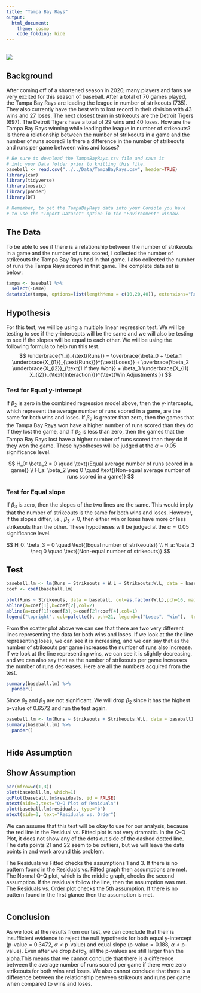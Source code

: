 ```yaml
---
title: "Tampa Bay Rays"
output: 
  html_document:
    theme: cosmo
    code_folding: hide
---
```


<br>
 ![](../../Images/tampa-bay-rays-logo-4.png)

## Background

After coming off of a shortened season in 2020, many players and fans are very excited for this season of baseball. After a total of 70 games played, the Tampa Bay Rays are leading the league in number of strikeouts (735). They also currently have the best win to lost record in their division with 43 wins and 27 loses. The next closest team in strikeouts are the Detroit Tigers (697). The Detroit Tigers have a total of 29 wins and 40 loses. How are the Tampa Bay Rays winning while leading the league in number of strikeouts? Is there a relationship between the number of strikeouts in a game and the number of runs scored? Is there a difference in the number of strikeouts and runs per game between wins and losses?

```r
# Be sure to download the TampaBayRays.csv file and save it
# into your Data folder prior to knitting this file.
baseball <- read.csv("../../Data/TampaBayRays.csv", header=TRUE)
library(car)
library(tidyverse)
library(mosaic)
library(pander)
library(DT)

# Remember, to get the TampaBayRays data into your Console you have
# to use the "Import Dataset" option in the "Environment" window.
```

## The Data

To be able to see if there is a relationship between the number of strikeouts in a game and the number of runs scored, I collected the number of strikeouts the Tampa Bay Rays had in that game. I also collected the number of runs the Tampa Rays scored in that game. The complete data set is below:

```r
tampa <- baseball %>%
  select(-Game)
datatable(tampa, options=list(lengthMenu = c(10,20,40)), extensions="Responsive")
```


## Hypothesis

For this test, we will be using a multiple linear regression test. We will be testing to see if the y-intercepts will be the same and we will also be testing to see if the slopes will be equal to each other. We will be using the following formula to help run this test.
$$
  \underbrace{Y_i}_{\text{Runs}} = \overbrace{\beta_0 + \beta_1 \underbrace{X_{i1}}_{\text{Runs}}}^{\text{Loses}} + \overbrace{\beta_2 \underbrace{X_{i2}}_{\text{1 if they Won}} + \beta_3 \underbrace{X_{i1} X_{i2}}_{\text{Interaction}}}^{\text{Win Adjustments }} 
$$


### Test for Equal y-intercept

If $\beta_2$ is zero in the combined regression model above, then the y-intercepts, which represent the average number of runs scored in a game, are the same for both wins and loses. If $\beta_2$ is greater than zero, then the games that the Tampa Bay Rays won have a higher number of runs scored than they do if they lost the game, and if $\beta_2$ is less than zero, then the games that the Tampa Bay Rays lost have a higher number of runs scored than they do if they won the game. These hypotheses will be judged at the $\alpha=0.05$ significance level.

$$
  H_0: \beta_2 = 0 \quad \text{(Equal average number of runs scored in a game)} \\
  H_a: \beta_2 \neq 0 \quad \text{(Non-equal average number of runs scored in a game)}
$$

### Test for Equal slope

If $\beta_3$ is zero, then the slopes of the two lines are the same. This would imply that the number of strikeouts is the same for both wins and loses. However, if the slopes differ, i.e., $\beta_3 \neq 0$, then either win or loses have more or less strikeouts than the other. These hypotheses will be judged at the $\alpha=0.05$ significance level.

$$
  H_0: \beta_3 = 0 \quad \text{(Equal number of strikeouts)} \\
  H_a: \beta_3 \neq 0 \quad \text{(Non-equal number of strikeouts)}
$$

## Test


```r
baseball.lm <- lm(Runs ~ Strikeouts + W.L + Strikeouts:W.L, data = baseball)
coef <- coef(baseball.lm)

plot(Runs ~ Strikeouts, data = baseball, col=as.factor(W.L),pch=16, main = "Number of Runs per Game vs Number of Strikeouts per Game", ylab = "Number of Runs per Game" , xlab = "Number of Strikeouts per Game")
abline(a=coef[1],b=coef[2],col=2)
abline(a=coef[1]+coef[3],b=coef[2]+coef[4],col=1)
legend("topright", col=palette(), pch=21, legend=c("Loses", "Win"),  text.col = c(1,2))

```

From the scatter plot above we can see that there are two very different lines representing the data for both wins and loses. If we look at the the line representing loses, we can see it is increasing, and we can say that as the number of strikeouts per game increases the number of runs also increase. If we look at the line representing wins, we can see it is slightly decreasing, and we can also say that as the number of strikeouts per game increases the number of runs decreases. Here are all the numbers acquired from the test.

```r
summary(baseball.lm) %>% 
  pander()
```

Since $\beta_2$ and $\beta_3$ are not significant. We will drop $\beta_2$ since it has the highest p-value of 0.6572 and run the test again. 

```r
baseball.lm <- lm(Runs ~ Strikeouts + Strikeouts:W.L, data = baseball)
summary(baseball.lm) %>% 
  pander()
```



# {.tabset .tabset-fade .tabset-pills}

## Hide Assumption

## Show Assumption
```r
par(mfrow=c(1,3))
plot(baseball.lm, which=1)
qqPlot(baseball.lm$residuals, id = FALSE)
mtext(side=3,text="Q-Q Plot of Residuals")
plot(baseball.lm$residuals, type="b")
mtext(side=3, text="Residuals vs. Order")
```
We can assume that this test will be okay to use for our analysis, because the red line in the Residual vs. Fitted plot is not very dramatic. In the Q-Q Plot, it does not show any of the dots out side of the dashed dotted line. The data points 21 and 22 seem to be outliers, but we will leave the data points in and work around this problem.

The Residuals vs Fitted checks the assumptions 1 and 3. If there is no pattern found in the Residuals vs. Fitted graph then assumptions are met. The Normal Q-Q plot, which is the middle graph, checks the second assumption. If the residuals follow the line, then the assumption was met. The Residuals vs. Order plot checks the 5th assumption. If there is no pattern found in the first glance then the assumption is met.

#

## Conclusion
As we look at the results from our test, we can conclude that their is insufficient evidence to reject the null hypothesis for both equal y-intercept ($\text{p-value}= 0.3472$, $\alpha < \text{p-value}$) and equal slope ($\text{p-value}= 0.188$, $\alpha < \text{p-value}$). Even after we drop $beta_2$, all the p-values are still larger than the alpha.This means that we cannot conclude that there is a difference between the average number of runs scored per game if there were zero strikeouts for both wins and loses. We also cannot conclude that there is a difference between the relationship between strikeouts and runs per game when compared to wins and loses. 
